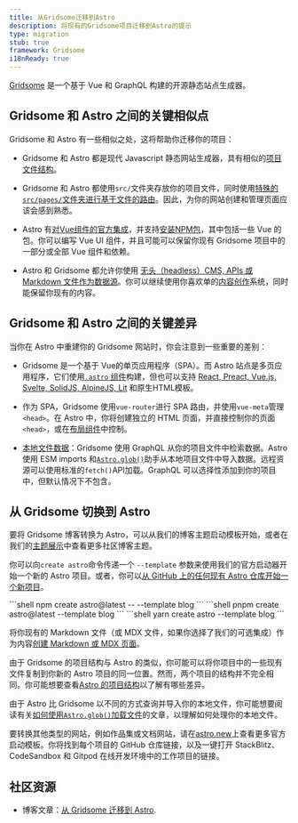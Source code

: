 ```yaml
---
title: 从Gridsome迁移到Astro
description: 将现有的Gridsome项目迁移到Astro的提示
type: migration
stub: true
framework: Gridsome
i18nReady: true
---
```



[Gridsome](https://gridsome.org) 是一个基于 Vue 和 GraphQL 构建的开源静态站点生成器。

## Gridsome 和 Astro 之间的关键相似点

Gridsome 和 Astro 有一些相似之处，这将帮助你迁移你的项目：

- Gridsome 和 Astro 都是现代 Javascript 静态网站生成器，具有相似的[项目文件结构](/zh-cn/core-concepts/project-structure/#目录和文件)。 

- Gridsome 和 Astro 都使用`src/`文件夹存放你的项目文件，同时使用[特殊的`src/pages/`文件夹进行基于文件的路由](/zh-cn/core-concepts/astro-pages/)。因此，为你的网站创建和管理页面应该会感到熟悉。

- Astro 有[对Vue组件的官方集成](/zh-cn/guides/integrations-guide/vue/)，并支持[安装NPM包](/zh-cn/guides/imports/#npm-包)，其中包括一些 Vue 的包。你可以编写 Vue UI 组件，并且可能可以保留你现有 Gridsome 项目中的一部分或全部 Vue 组件和依赖。

- Astro 和 Gridsome 都允许你使用 [无头（headless）CMS, APIs 或 Markdown 文件作为数据源](/zh-cn/guides/data-fetching/)。你可以继续使用你喜欢单的[内容创作](/zh-cn/guides/content/)系统，同时能保留你现有的内容。

## Gridsome 和 Astro 之间的关键差异

当你在 Astro 中重建你的 Gridsome 网站时，你会注意到一些重要的差别：

- Gridsome 是一个基于 Vue的单页应用程序（SPA）。而 Astro 站点是多页应用程序，它们使用[`.astro` 组件](/zh-cn/core-concepts/astro-components/)构建，但也可以支持 [React, Preact, Vue.js, Svelte, SolidJS, AlpineJS, Lit](/zh-cn/core-concepts/framework-components/) 和原生HTML模板。

- 作为 SPA，Gridsome 使用`vue-router`进行 SPA 路由，并使用`vue-meta`管理`<head>`。在 Astro 中，你将创建独立的 HTML 页面，并直接控制你的页面`<head>`，或在[布局组件](/zh-cn/core-concepts/layouts/)中控制。

- [本地文件数据](/zh-cn/guides/imports/)：Gridsome 使用 GraphQL 从你的项目文件中检索数据。Astro 使用 ESM imports 和[`Astro.glob()`](/zh-cn/guides/imports/#astroglob)助手从本地项目文件中导入数据。远程资源可以使用标准的`fetch()`API加载。GraphQL 可以选择性添加到你的项目中，但默认情况下不包含。

## 从 Gridsome 切换到 Astro

要将 Gridsome 博客转换为 Astro，可以从我们的博客主题启动模板开始，或者在我们的[主题展示](https://astro.build/themes/)中查看更多社区博客主题。

你可以向`create astro`命令传递一个 `--template` 参数来使用我们的官方启动器开始一个新的 Astro 项目。或者，你可以[从 GitHub 上的任何现有 Astro 仓库开始一个新项目](/zh-cn/install/auto/#入门模板)。

  <PackageManagerTabs>
    <Fragment slot="npm">
    ```shell
    npm create astro@latest -- --template blog
    ```
    </Fragment>
    <Fragment slot="pnpm">
    ```shell
    pnpm create astro@latest --template blog
    ```
    </Fragment>
    <Fragment slot="yarn">
    ```shell
    yarn create astro --template blog
    ```
    </Fragment>
  </PackageManagerTabs>

将你现有的 Markdown 文件（或 MDX 文件，如果你选择了我们的可选集成）作为内容[创建 Markdown 或 MDX 页面](/zh-cn/guides/markdown-content/)。

由于 Gridsome 的项目结构与 Astro 的类似，你可能可以将你项目中的一些现有文件复制到你新的 Astro 项目的同一位置。然而，两个项目的结构并不完全相同。你可能想要查看[Astro 的项目结构](/zh-cn/core-concepts/project-structure/)以了解有哪些差异。

由于 Astro 比 Gridsome 以不同的方式查询并导入你的本地文件，你可能想要阅读有关[如何使用`Astro.glob()`加载文件](/zh-cn/guides/imports/#astroglob)的文章，以理解如何处理你的本地文件。

要转换其他类型的网站，例如作品集或文档网站，请在[astro.new](https://astro.new)上查看更多官方启动模板。你将找到每个项目的 GitHub 仓库链接，以及一键打开 StackBlitz、CodeSandbox 和 Gitpod 在线开发环境中的工作项目的链接。

## 社区资源

- 博客文章：[从 Gridsome 迁移到 Astro](https://fyodor.io/migration-from-gridsome-to-astro/).
